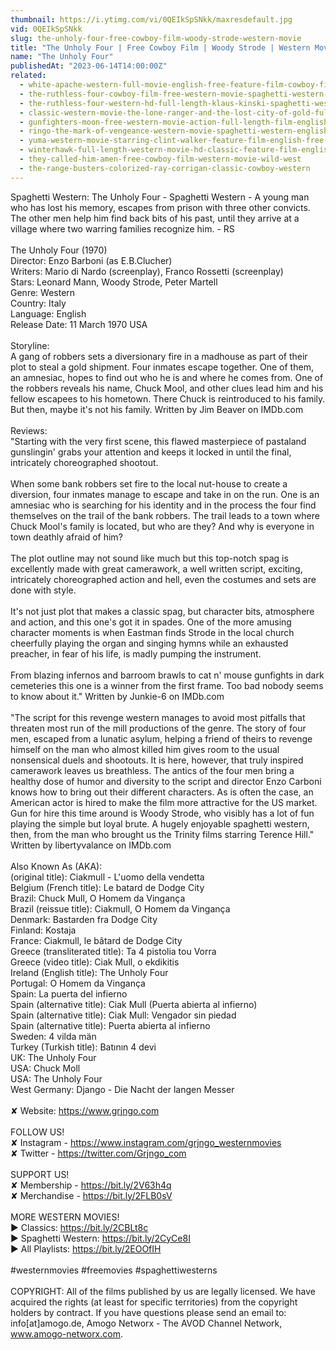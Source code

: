 ```yaml
---
thumbnail: https://i.ytimg.com/vi/0QEIkSpSNkk/maxresdefault.jpg
vid: 0QEIkSpSNkk
slug: the-unholy-four-free-cowboy-film-woody-strode-western-movie
title: "The Unholy Four | Free Cowboy Film | Woody Strode | Western Movie"
name: "The Unholy Four"
publishedAt: "2023-06-14T14:00:00Z"
related:
  - white-apache-western-full-movie-english-free-feature-film-cowboy-film
  - the-ruthless-four-cowboy-film-free-western-movie-spaghetti-western-english
  - the-ruthless-four-western-hd-full-length-klaus-kinski-spaghetti-western-full-movie
  - classic-western-movie-the-lone-ranger-and-the-lost-city-of-gold-full-length-english
  - gunfighters-moon-free-western-movie-action-full-length-film-english
  - ringo-the-mark-of-vengeance-western-movie-spaghetti-western-english-full-length-free-westerns
  - yuma-western-movie-starring-clint-walker-feature-film-english-free-movie-full-length-youtube
  - winterhawk-full-length-western-movie-hd-classic-feature-film-english-free-full-westerns
  - they-called-him-amen-free-cowboy-film-western-movie-wild-west
  - the-range-busters-colorized-ray-corrigan-classic-cowboy-western
---
```


Spaghetti Western: The Unholy Four - Spaghetti Western - A young man who has lost his memory, escapes from prison with three other convicts. The other men help him find back bits of his past, until they arrive at a village where two warring families recognize him. - RS<br />
<br />
The Unholy Four (1970)<br />
Director: Enzo Barboni (as E.B.Clucher)<br />
Writers: Mario di Nardo (screenplay), Franco Rossetti (screenplay) <br />
Stars: Leonard Mann, Woody Strode, Peter Martell<br />
Genre: Western<br />
Country: Italy<br />
Language: English<br />
Release Date: 11 March 1970 USA<br />
<br />
Storyline:<br />
A gang of robbers sets a diversionary fire in a madhouse as part of their plot to steal a gold shipment. Four inmates escape together. One of them, an amnesiac, hopes to find out who he is and where he comes from. One of the robbers reveals his name, Chuck Mool, and other clues lead him and his fellow escapees to his hometown. There Chuck is reintroduced to his family. But then, maybe it's not his family. Written by Jim Beaver on IMDb.com <br />
<br />
Reviews: <br />
"Starting with the very first scene, this flawed masterpiece of pastaland gunslingin' grabs your attention and keeps it locked in until the final, intricately choreographed shootout.<br />
<br />
When some bank robbers set fire to the local nut-house to create a diversion, four inmates manage to escape and take in on the run. One is an amnesiac who is searching for his identity and in the process the four find themselves on the trail of the bank robbers. The trail leads to a town where Chuck Mool's family is located, but who are they? And why is everyone in town deathly afraid of him?<br />
<br />
The plot outline may not sound like much but this top-notch spag is excellently made with great camerawork, a well written script, exciting, intricately choreographed action and hell, even the costumes and sets are done with style.<br />
<br />
It's not just plot that makes a classic spag, but character bits, atmosphere and action, and this one's got it in spades. One of the more amusing character moments is when Eastman finds Strode in the local church cheerfully playing the organ and singing hymns while an exhausted preacher, in fear of his life, is madly pumping the instrument.<br />
<br />
From blazing infernos and barroom brawls to cat n' mouse gunfights in dark cemeteries this one is a winner from the first frame. Too bad nobody seems to know about it." Written by Junkie-6 on IMDb.com<br />
<br />
"The script for this revenge western manages to avoid most pitfalls that threaten most run of the mill productions of the genre. The story of four men, escaped from a lunatic asylum, helping a friend of theirs to revenge himself on the man who almost killed him gives room to the usual nonsensical duels and shootouts. It is here, however, that truly inspired camerawork leaves us breathless. The antics of the four men bring a healthy dose of humor and diversity to the script and director Enzo Carboni knows how to bring out their different characters. As is often the case, an American actor is hired to make the film more attractive for the US market. Gun for hire this time around is Woody Strode, who visibly has a lot of fun playing the simple but loyal brute. A hugely enjoyable spaghetti western, then, from the man who brought us the Trinity films starring Terence Hill." Written by libertyvalance on IMDb.com<br />
<br />
Also Known As (AKA):<br />
(original title): Ciakmull - L'uomo della vendetta<br />
Belgium (French title): Le batard de Dodge City<br />
Brazil: Chuck Mull, O Homem da Vingança<br />
Brazil (reissue title): Ciakmull, O Homem da Vingança<br />
Denmark: Bastarden fra Dodge City<br />
Finland: Kostaja<br />
France: Ciakmull, le bâtard de Dodge City<br />
Greece (transliterated title): Ta 4 pistolia tou Vorra<br />
Greece (video title): Ciak Mull, o ekdikitis<br />
Ireland (English title): The Unholy Four<br />
Portugal: O Homem da Vingança<br />
Spain: La puerta del infierno<br />
Spain (alternative title): Ciak Mull (Puerta abierta al infierno)<br />
Spain (alternative title): Ciak Mull: Vengador sin piedad<br />
Spain (alternative title): Puerta abierta al infierno<br />
Sweden: 4 vilda män<br />
Turkey (Turkish title): Batının 4 devi<br />
UK: The Unholy Four<br />
USA: Chuck Moll<br />
USA: The Unholy Four<br />
West Germany: Django - Die Nacht der langen Messer<br />
<br />
✘ Website: https://www.grjngo.com<br />
<br />
FOLLOW US!<br />
✘ Instagram - https://www.instagram.com/grjngo_westernmovies<br />
✘ Twitter - https://twitter.com/Grjngo_com<br />
<br />
SUPPORT US!<br />
✘ Membership - https://bit.ly/2V63h4q<br />
✘ Merchandise - https://bit.ly/2FLB0sV<br />
<br />
MORE WESTERN MOVIES! <br />
► Classics: https://bit.ly/2CBLt8c <br />
► Spaghetti Western: https://bit.ly/2CyCe8I <br />
► All Playlists: https://bit.ly/2EOOfIH <br />
<br />
#westernmovies #freemovies #spaghettiwesterns<br />
<br />
COPYRIGHT: All of the films published by us are legally licensed. We have acquired the rights (at least for specific territories) from the copyright holders by contract. If you have questions please send an email to: info[at]amogo.de, Amogo Networx - The AVOD Channel Network, www.amogo-networx.com.